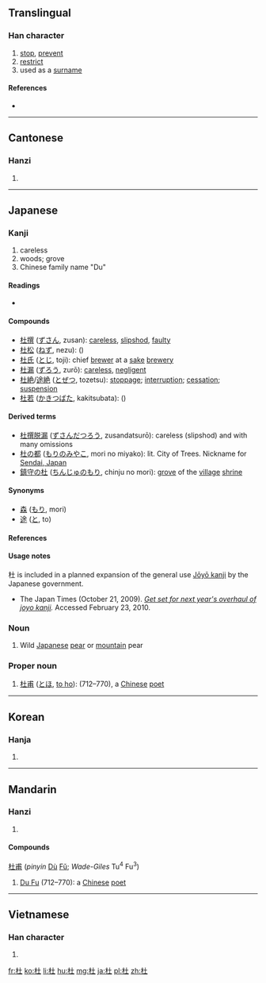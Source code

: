 ==Translingual==

===Han character===
{{Han char|rn=75|rad=木|as=03|sn=7|four=4491<sub>0</sub>|canj=木土 (DG)|ids=⿰[[木]][[土]]}}

# [[stop]], [[prevent]]
# [[restrict]]
# used as a [[surname]]

====References====
* {{Han ref|kx=0512.090|dkj=14477|dj=0897.100|hdz=21157.020|uh=675C|ud=26460|bh=A7F9|bd=43001}}

----

==Cantonese==

===Hanzi===
{{yue-hanzi|jyut=dou6|y=dou6}}

# {{defn|lang=yue|sort=木03}}

----

==Japanese==

===Kanji===
{{ja-kanji|grade=8|rs=木03}}

# careless
# woods; grove
# Chinese family name "Du"

====Readings====
* {{ja-readings|goon=[[ず]] (zu)|kanon=[[と]] (to)|kun=[[もり]] (mori), [[ふさぐ]] (fusagu), [[やまなし]] (yamanashi)}}

====Compounds====
* [[杜撰]] ([[ずさん]], zusan): [[careless]], [[slipshod]], [[faulty]]
* [[杜松]] ([[ねず]], nezu):{{taxlink|Juniperus rigida|species|noshow=1}} ({{vern|temple juniper|pedia=1}})
* [[杜氏]] ([[とじ]], toji): chief [[brewer]] at a [[sake]] [[brewery]]
* [[杜漏]] ([[ずろう]], zurō): [[careless]], [[negligent]]
* [[杜絶]]/[[途絶]] ([[とぜつ]], tozetsu):  [[stoppage]]; [[interruption]]; [[cessation]]; [[suspension]]
* [[杜若]] ([[かきつばた]], kakitsubata): {{taxlink|Iris laevigata|species|noshow=1}} ({{vern|rabbit-ear iris|pedia=1}})

====Derived terms====
* [[杜撰脱漏 ]] ([[ずさんだつろう]], zusandatsurō): careless (slipshod) and with many omissions
* [[杜の都]] ([[もりのみやこ]], mori no miyako): lit. City of Trees. Nickname for [[w:Sendai, Japan|Sendai, Japan]]
* [[鎮守の杜]] ([[ちんじゅのもり]], chinju no mori): [[grove]] of the [[village]] [[shrine]]

====Synonyms====
* [[森]] ([[もり]], mori)
* [[途]] ([[と]], to)

====References====
{{ja-kref
|ku= 3746
|shift= 936d
|jis= 454E
|euc= C5CE
|skip= 1-4-3
|freq= 2062
|nelson= 2188
|newnelson= 2560
|halpern= 835
|kld= 559
|heisig= 2500
|tuttle= 4a3.1
}}

====Usage notes====
杜 is included in a planned expansion of the general use [[w:Jōyō kanji|Jōyō kanji]] by the Japanese government.
* The Japan Times (October 21, 2009). ''[http://www.kanjiclinic.com/kc99final.htm Get set for next year's overhaul of joyo kanji].'' Accessed February 23, 2010.

===Noun===
{{ja-noun|やまなし}}

# Wild [[Japanese]] [[pear]] or [[mountain]] pear

===Proper noun===
{{ja-pos|proper|と}}

# [[杜甫]] ([[とほ]], [[to ho]]): {{w|Du Fu}} (712–770), a [[Chinese]] [[poet]]

----

==Korean==

===Hanja===
{{ko-hanja|hangeul=두|eumhun=|rv=du|mr=tu|y=twu}}

# {{defn|lang=ko|sort=木03}}

----

==Mandarin==

===Hanzi===
{{cmn-hanzi|pin=[[dù]] ([[du4]])|wg=tu<sup>4</sup>}}

# {{defn|lang=cmn|sort=木03}}

====Compounds====
[[杜甫]] (''pinyin'' [[dù|Dù]] [[fǔ|Fǔ]]; ''Wade-Giles'' Tu<sup>4</sup> Fu<sup>3</sup>)
# [[w:Du Fu|Du Fu]] (712–770): a [[Chinese]] [[poet]]

----

==Vietnamese==

===Han character===
{{vi-hantu|[[đỗ]], [[đậu]], [[đỏ]], [[đổ]], [[đuã]]|rs=木03}}

# {{defn|vi}}

[[fr:杜]]
[[ko:杜]]
[[li:杜]]
[[hu:杜]]
[[mg:杜]]
[[ja:杜]]
[[pl:杜]]
[[zh:杜]]